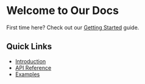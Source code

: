 # Welcome to Our Docs

First time here? Check out our [Getting Started](/docs/getting-started) guide.

## Quick Links

- [Introduction](/docs/introduction)
- [API Reference](/docs/api-reference)
- [Examples](/docs/examples) 